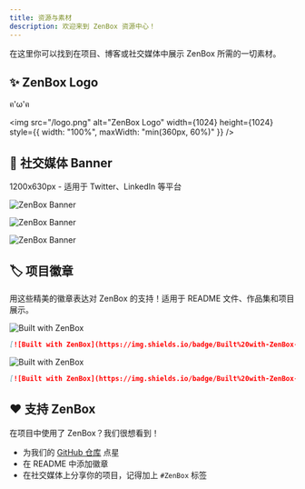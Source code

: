 ```yaml
---
title: 资源与素材
description: 欢迎来到 ZenBox 资源中心！
---
```


在这里你可以找到在项目、博客或社交媒体中展示 ZenBox 所需的一切素材。

## ✨ ZenBox Logo

ฅ'ω'ฅ

<img
  src="/logo.png"
  alt="ZenBox Logo"
  width={1024}
  height={1024}
  style={{ width: "100%", maxWidth: "min(360px, 60%)" }}
/>

## 📱 社交媒体 Banner

1200x630px - 适用于 Twitter、LinkedIn 等平台

![ZenBox Banner](/banners/default.png "默认")

![ZenBox Banner](/banners/light.png "浅色")

![ZenBox Banner](/banners/dark.png "深色")

## 🏷️ 项目徽章

用这些精美的徽章表达对 ZenBox 的支持！适用于 README 文件、作品集和项目展示。

<img
  alt="Built with ZenBox"
  src="https://img.shields.io/badge/Built%20with-ZenBox-80d05b?style=social&logo=hackthebox"
/>

```markdown
[![Built with ZenBox](https://img.shields.io/badge/Built%20with-ZenBox-80d05b?style=social&logo=hackthebox)](https://github.com/idootop/ZenBox)
```

<img
  alt="Built with ZenBox"
  src="https://img.shields.io/badge/Built%20with-ZenBox-80d05b?style=flat&logo=hackthebox"
/>

```markdown
[![Built with ZenBox](https://img.shields.io/badge/Built%20with-ZenBox-80d05b?style=flat&logo=hackthebox)](https://github.com/idootop/ZenBox)
```

## ❤️ 支持 ZenBox

在项目中使用了 ZenBox？我们很想看到！

- 为我们的 [GitHub 仓库](https://github.com/idootop/ZenBox) 点星
- 在 README 中添加徽章
- 在社交媒体上分享你的项目，记得加上 `#ZenBox` 标签
